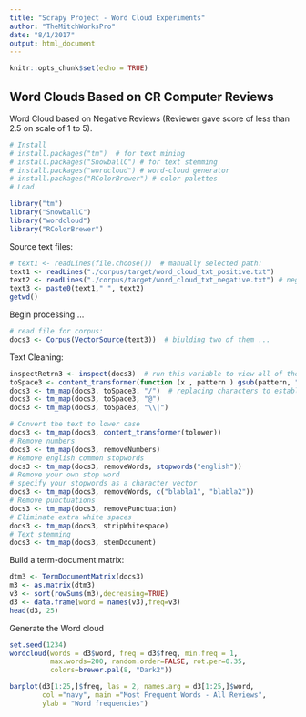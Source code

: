 ```yaml
---
title: "Scrapy Project - Word Cloud Experiments"
author: "TheMitchWorksPro"
date: "8/1/2017"
output: html_document
---
```


```r
knitr::opts_chunk$set(echo = TRUE)
```

## Word Clouds Based on CR Computer Reviews

Word Cloud based on Negative Reviews (Reviewer gave score of less than 2.5 on scale of 1 to 5).


```r

# Install
# install.packages("tm")  # for text mining
# install.packages("SnowballC") # for text stemming
# install.packages("wordcloud") # word-cloud generator 
# install.packages("RColorBrewer") # color palettes
# Load

library("tm")
library("SnowballC")
library("wordcloud")
library("RColorBrewer")

```

Source text files:

```r

# text1 <- readLines(file.choose())  # manually selected path:
text1 <- readLines("./corpus/target/word_cloud_txt_positive.txt")
text2 <- readLines("./corpus/target/word_cloud_txt_negative.txt") # negativec reviews
text3 <- paste0(text1," ", text2)
getwd()
```

Begin processing ...

```r
# read file for corpus:
docs3 <- Corpus(VectorSource(text3))  # biulding two of them ...

```

Text Cleaning:

```r

inspectRetrn3 <- inspect(docs3)  # run this variable to view all of the documents
toSpace3 <- content_transformer(function (x , pattern ) gsub(pattern, " ", x))
docs3 <- tm_map(docs3, toSpace3, "/")  # replacing characters to establish true "words for the process"
docs3 <- tm_map(docs3, toSpace3, "@")
docs3 <- tm_map(docs3, toSpace3, "\\|")

# Convert the text to lower case
docs3 <- tm_map(docs3, content_transformer(tolower))
# Remove numbers
docs3 <- tm_map(docs3, removeNumbers)
# Remove english common stopwords
docs3 <- tm_map(docs3, removeWords, stopwords("english"))
# Remove your own stop word
# specify your stopwords as a character vector
docs3 <- tm_map(docs3, removeWords, c("blabla1", "blabla2")) 
# Remove punctuations
docs3 <- tm_map(docs3, removePunctuation)
# Eliminate extra white spaces
docs3 <- tm_map(docs3, stripWhitespace)
# Text stemming
docs3 <- tm_map(docs3, stemDocument)

```

Build a term-document matrix:

```r

dtm3 <- TermDocumentMatrix(docs3)
m3 <- as.matrix(dtm3)
v3 <- sort(rowSums(m3),decreasing=TRUE)
d3 <- data.frame(word = names(v3),freq=v3)
head(d3, 25)

```
Generate the Word cloud

```r

set.seed(1234)
wordcloud(words = d3$word, freq = d3$freq, min.freq = 1,
          max.words=200, random.order=FALSE, rot.per=0.35, 
          colors=brewer.pal(8, "Dark2"))

```

```r

barplot(d3[1:25,]$freq, las = 2, names.arg = d3[1:25,]$word,
        col ="navy", main ="Most Frequent Words - All Reviews",
        ylab = "Word frequencies")

```

